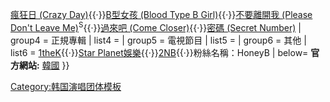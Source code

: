 {{Navbox
|name    = BLADY
|title   = [[BLADY]]
| titlestyle = background:#000000; color:White;
| groupstyle = background:#000000; color:White;
| abovestyle = background:#000000; color:White;
| belowstyle = background:#000000; color:White;
|image   = 
|above   = 現任成員：'''[[加頻]]'''、[[:ko:다영|䫂煐]]、[[:ko:기루|起嶁]]、[[Tina (韓國歌手)|Tina]]、[[:ko:예은 (1997년)|禮恩]]<br />過往成員：'''多萊'''、粉紅、先英、娜賢、'''姜允'''、[[CocoSori|Coco]]、秀珍<sup>S</sup>、藝智<sup>S</sup>
| group1 = 子團
| list1 = [[BLADY SOUL]]<sup>S</sup>
| group2 = 迷你專輯
| list2  = [[Renovation]]（2015）
| group3 = 單曲
| list3 = [[Spark Spark (單曲)|火花火花 (Spark Spark)]]{{·}}[[Blady 1st Time Crazy Day|瘋狂日 (Crazy Day)]]{{·}}[[Blady`s 2nd Single Album Blood Type B Girl|B型女孩 (Blood Type B Girl)]]{{·}}[[Please Don't Leave Me (單曲)|不要離開我 (Please Don't Leave Me)]]<sup>S</sup>{{·}}[[Renovation (EP)|過來吧 (Come Closer)]]{{·}}[[Secret Number (單曲)|密碼 (Secret Number)]]
| group4 = 正規專輯
| list4  = 
| group5 = 電視節目
| list5  = 
| group6 = 其他
| list6  = [[LOEN娛樂|1theK]]{{·}}[[Star Planet娛樂]]{{·}}[[2NB]]{{·}}粉絲名稱：HoneyB
| below= '''官方網站:''' [http://cafe.naver.com/blady 韓國]
}}
<noinclude>
{{collapsible option}}
[[Category:韩国演唱团体模板]]
</noinclude>